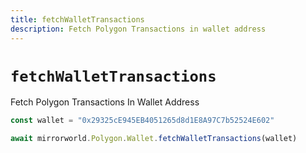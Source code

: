 ```yaml
---
title: fetchWalletTransactions
description: Fetch Polygon Transactions in wallet address
---
```


# `fetchWalletTransactions`

Fetch Polygon Transactions In Wallet Address

```js
const wallet = "0x29325cE945EB4051265d8d1E8A97C7b52524E602"

await mirrorworld.Polygon.Wallet.fetchWalletTransactions(wallet)
```
